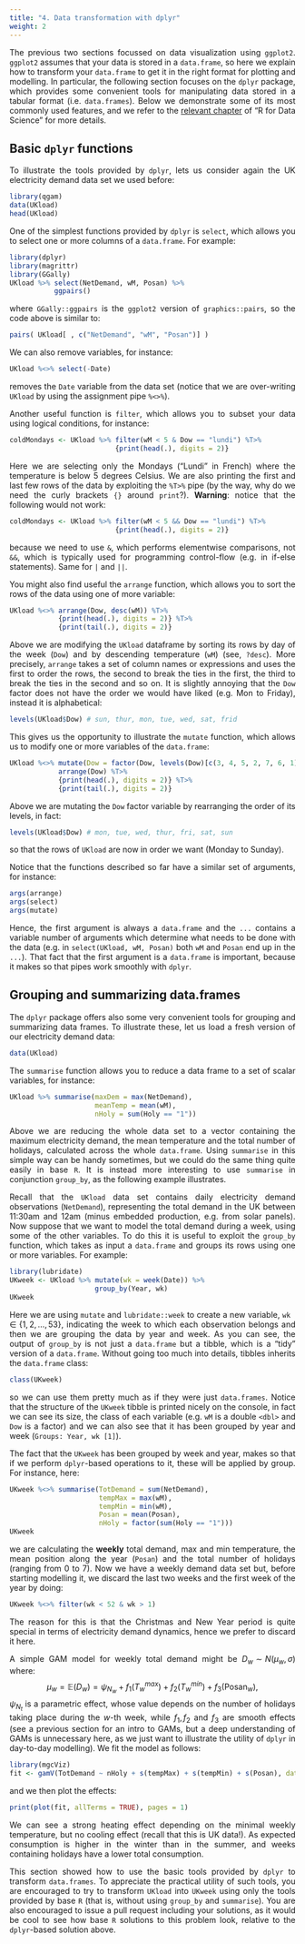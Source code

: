 ```yaml
---
title: "4. Data transformation with dplyr"
weight: 2
---
```


<style>
body {
text-align: justify}
</style>

The previous two sections focussed on data visualization using `ggplot2`. `ggplot2` assumes that your data is stored in a `data.frame`, so here we explain how to transform your `data.frame` to get it in the right format for plotting and modelling. In particular, the following section focuses on the `dplyr` package, which provides some convenient tools for manipulating data stored in a tabular format (i.e. `data.frames`). Below we demonstrate some of its most commonly used features, and we refer to the [relevant chapter](https://r4ds.had.co.nz/transform.html) of "R for Data Science" for more details.  

## Basic `dplyr` functions

To illustrate the tools provided by `dplyr`, lets us consider again the UK electricity demand data set we used before:
```r
library(qgam)
data(UKload)
head(UKload)
```
One of the simplest functions provided by `dplyr` is `select`, which allows you to select one or more columns of a `data.frame`. For example:
```r
library(dplyr)
library(magrittr)
library(GGally)
UKload %>% select(NetDemand, wM, Posan) %>% 
           ggpairs()
```
where `GGally::ggpairs` is the `ggplot2` version of `graphics::pairs`, so the code above is similar to:
```r
pairs( UKload[ , c("NetDemand", "wM", "Posan")] )
```
We can also remove variables, for instance:
```r
UKload %<>% select(-Date)
```
removes the `Date` variable from the data set (notice that we are over-writing `UKload` by using the assignment pipe `%<>%`).

Another useful function is `filter`, which allows you to subset your data using logical conditions, for instance:
```r
coldMondays <- UKload %>% filter(wM < 5 & Dow == "lundi") %T>% 
                          {print(head(.), digits = 2)}
```
Here we are selecting only the Mondays ("Lundi" in French) where the temperature is below 5 degrees Celsius. We are also printing the first and last few rows of the data by exploiting the `%T>%` pipe (by the way, why do we need the curly brackets `{}` around `print`?). **Warning**: notice that the following would not work:
```r
coldMondays <- UKload %>% filter(wM < 5 && Dow == "lundi") %T>% 
                          {print(head(.), digits = 2)}
```
because we need to use `&`, which performs elementwise comparisons, not `&&`, which is typically used for programming control-flow (e.g. in if-else statements). Same for `|` and `||`. 

You might also find useful the `arrange` function, which allows you to sort the rows of the data using one of more variable: 
```r
UKload %<>% arrange(Dow, desc(wM)) %T>% 
            {print(head(.), digits = 2)} %T>% 
            {print(tail(.), digits = 2)}
```
Above we are modifying the `UKload` dataframe by sorting its rows by day of the week (`Dow`) and by descending temperature (`wM`) (see, `?desc`). More precisely, `arrange` takes a set of column names or expressions and uses the first to order the rows, the second to break the ties in the first, the third to break the ties in the second and so on. It is slightly annoying that the `Dow` factor does not have the order we would have liked (e.g. Mon to Friday), instead it is alphabetical:
```r
levels(UKload$Dow) # sun, thur, mon, tue, wed, sat, frid
```
This gives us the opportunity to illustrate the `mutate` function, which allows us to modify one or more variables of the `data.frame`:
```r
UKload %<>% mutate(Dow = factor(Dow, levels(Dow)[c(3, 4, 5, 2, 7, 6, 1)])) %>% 
            arrange(Dow) %T>% 
            {print(head(.), digits = 2)} %T>% 
            {print(tail(.), digits = 2)}
```
Above we are mutating the `Dow` factor variable by rearranging the order of its levels, in fact:
```r
levels(UKload$Dow) # mon, tue, wed, thur, fri, sat, sun
```
so that the rows of `UKload` are now in order we want (Monday to Sunday).

Notice that the functions described so far have a similar set of arguments, for instance:
```r
args(arrange)
args(select)
args(mutate)
```
Hence, the first argument is always a `data.frame` and the `...` contains a variable number of arguments which determine what needs to be done with the data (e.g. in `select(UKload, wM, Posan)` both `wM` and `Posan` end up in the `...`). That fact that the first argument is a `data.frame` is important, because it makes so that pipes work smoothly with `dplyr`.  

## Grouping and summarizing data.frames

The `dplyr` package offers also some very convenient tools for grouping and summarizing data frames. To illustrate these, let us load a fresh version of our electricity demand data:
```r
data(UKload)
```
The `summarise` function allows you to reduce a data frame to a set of scalar variables, for instance:
```r
UKload %>% summarise(maxDem = max(NetDemand), 
                     meanTemp = mean(wM), 
                     nHoly = sum(Holy == "1"))
```
Above we are reducing the whole data set to a vector containing the maximum electricity demand, the mean temperature and the total number of holidays, calculated across the whole `data.frame`. Using `summarise` in this simple way can be handy sometimes, but we could do the same thing quite easily in base `R`. It is instead more interesting to use `summarise` in conjunction `group_by`, as the following example illustrates.

Recall that the `UKload` data set contains daily electricity demand observations (`NetDemand`), representing the total demand in the UK between 11:30am and 12am (minus embedded production, e.g. from solar panels). Now suppose that we want to model the total demand during a week, using some of the other variables. To do this it is useful to exploit the `group_by` function, which takes as input a `data.frame` and groups its rows using one or more variables. For example:
```r
library(lubridate)
UKweek <- UKload %>% mutate(wk = week(Date)) %>% 
                     group_by(Year, wk)
UKweek
```
Here we are using `mutate` and `lubridate::week` to create a new variable, `wk` $\in \{1, 2, \dots, 53\}$, indicating the week to which each observation belongs and then we are grouping the data by year and week. As you can see, the output of `group_by` is not just a `data.frame` but a tibble, which is a "tidy" version of a `data.frame`. Without going too much into details, tibbles inherits the `data.frame` class:
```r
class(UKweek)
```
so we can use them pretty much as if they were just `data.frames`. Notice that the structure of the `UKweek` tibble is printed nicely on the console, in fact we can see its size, the class of each variable (e.g. `wM` is a double `<dbl>` and `Dow` is a factor) and we can also see that it has been grouped by year and week (`Groups: Year, wk [1]`).

The fact that the `UKweek` has been grouped by week and year, makes so that if we perform `dplyr`-based operations to it, these will be applied by group. For instance, here:
```r
UKweek %<>% summarise(TotDemand = sum(NetDemand),
                      tempMax = max(wM), 
                      tempMin = min(wM),
                      Posan = mean(Posan), 
                      nHoly = factor(sum(Holy == "1")))
UKweek
```
we are calculating the **weekly** total demand, max and min temperature, the mean position along the year (`Posan`) and the total number of holidays (ranging from 0 to 7). Now we have a weekly demand data set but, before starting modelling it, we discard the last two weeks and the first week of the year by doing: 
```r
UKweek %<>% filter(wk < 52 & wk > 1)
```
The reason for this is that the Christmas and New Year period is quite special in terms of electricity demand dynamics, hence we prefer to discard it here. 

A simple GAM model for weekly total demand might be $D_w \sim N(\mu_w, \sigma)$ where:
$$
\mu_w = \mathbb{E}(D_w) = \psi_{N_w} + f_1(T^{max}_w) + f_2(T^{min}_w) + f_3(\text{Posan}_w), 
$$
$\psi_{N_t}$ is a parametric effect, whose value depends on the number of holidays taking place during the $w$-th week, while $f_1, f_2$ and $f_3$ are smooth effects (see a previous section for an intro to GAMs, but a deep understanding of GAMs is unnecessary here, as we just want to illustrate the utility of `dplyr` in day-to-day modelling). We fit the model as follows:
```r
library(mgcViz)
fit <- gamV(TotDemand ~ nHoly + s(tempMax) + s(tempMin) + s(Posan), data = UKweek)
```
and we then plot the effects:
```r
print(plot(fit, allTerms = TRUE), pages = 1)
```
We can see a strong heating effect depending on the minimal weekly temperature, but no cooling effect (recall that this is UK data!). As expected consumption is higher in the winter than in the summer, and weeks containing holidays have a lower total consumption. 

This section showed how to use the basic tools provided by `dplyr` to transform `data.frames`. To appreciate the practical utility of such tools, you are encouraged to try to transform `UKload` into `UKweek` using only the tools provided by base `R` (that is, without using `group_by` and `summarise`). You are also encouraged to issue a pull request including your solutions, as it would be cool to see how base `R` solutions to this problem look, relative to the `dplyr`-based solution above.